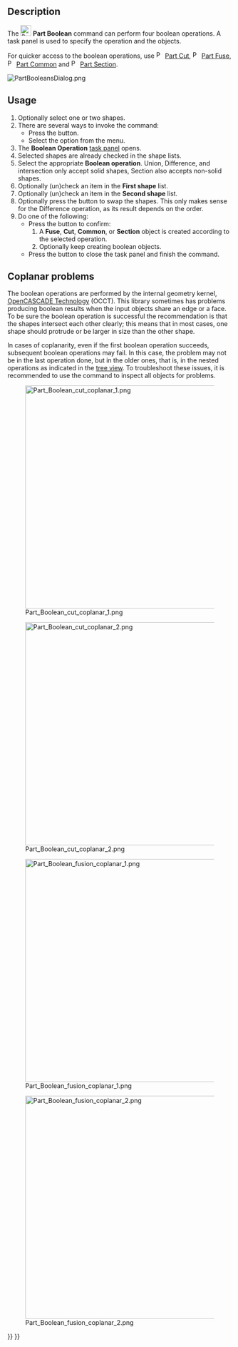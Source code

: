 <languages/>

{{Docnav
|[[Part_CompoundFilter|CompoundFilter]]
|[[Part_Cut|Cut]]
|[[Part_Workbench|Part]]
|IconL=Part_CompoundFilter.svg
|IconR=Part_Cut.svg
|IconC=Workbench_Part.svg
}}

{{GuiCommand
|Name=Part Boolean
|MenuLocation=Part → Boolean → Boolean...
|Workbenches=[[Part_Workbench|Part]]
|SeeAlso=[[Part_Cut|Part Cut]], [[Part_Fuse|Part Fuse]], [[Part_Common|Part Common]], [[Part_Section|Part Section]]
}}

==Description==

The [[Image:Part_Boolean.svg|24px]] '''Part Boolean''' command can perform four boolean operations. A task panel is used to specify the operation and the objects.

For quicker access to the boolean operations, use [[File:Part_Cut.svg|16px]] [[Part_Cut|Part Cut]], [[File:Part_Fuse.svg|16px]] [[Part_Fuse|Part Fuse]], [[File:Part_Common.svg|16px]] [[Part_Common|Part Common]] and [[File:Part_Section.svg|16px]] [[Part_Section|Part Section]].

[[File:PartBooleansDialog.png]]
{{Caption|The Boolean Operation task panel}}

==Usage==

# Optionally select one or two shapes.
# There are several ways to invoke the command:
#* Press the {{Button|[[Image:Part_Boolean.svg|16px|link=]] [[Part_Boolean|Boolean...]]}} button.
#* Select the {{MenuCommand|Part → Boolean → [[Image:Part_Boolean.svg|16px]] Boolean...}} option from the menu.
# The '''Boolean Operation''' [[Task_panel|task panel]] opens.
# Selected shapes are already checked in the shape lists.
# Select the appropriate '''Boolean operation'''. Union, Difference, and intersection only accept solid shapes, Section also accepts non-solid shapes.
# Optionally (un)check an item in the '''First shape''' list.
# Optionally (un)check an item in the '''Second shape''' list.
# Optionally press the {{Button|Swap selection}} button to swap the shapes. This only makes sense for the Difference operation, as its result depends on the order.
# Do one of the following:
#* Press the {{Button|Apply}} button to confirm:
#*# A '''Fuse''', '''Cut''', '''Common''', or '''Section''' object is created according to the selected operation.
#*# Optionally keep creating boolean objects.
#* Press the {{Button|Close}} button to close the task panel and finish the command.

== Coplanar problems ==

The boolean operations are performed by the internal geometry kernel, [[OpenCASCADE|OpenCASCADE Technology]] (OCCT). This library sometimes has problems producing boolean results when the input objects share an edge or a face. To be sure the boolean operation is successful the recommendation is that the shapes intersect each other clearly; this means that in most cases, one shape should protrude or be larger in size than the other shape.

In cases of coplanarity, even if the first boolean operation succeeds, subsequent boolean operations may fail. In this case, the problem may not be in the last operation done, but in the older ones, that is, in the nested operations as indicated in the [[Tree_view|tree view]]. To troubleshoot these issues, it is recommended to use the {{Button|[[File:Part_CheckGeometry.svg|16px]] [[Part_CheckGeometry|Part CheckGeometry]]}} command to inspect all objects for problems.

[[File:Part_Boolean_cut_coplanar_1.png|500px]]

[[File:Part_Boolean_cut_coplanar_2.png|500px]]

{{Caption|Left: shapes that share a face, a boolean cut may produce incorrect results. Right: shapes that intersect each other clearly, the boolean cut will be successful in most cases.}}

[[File:Part_Boolean_fusion_coplanar_1.png|500px]]

[[File:Part_Boolean_fusion_coplanar_2.png|500px]]

{{Caption|Left: shapes that share a face, a boolean union may produce incorrect results. Right: shapes that intersect each other clearly, the boolean union will be successful in most cases.}}


{{Docnav
|[[Part_CompoundFilter|CompoundFilter]]
|[[Part_Cut|Cut]]
|[[Part_Workbench|Part]]
|IconL=Part_CompoundFilter.svg
|IconR=Part_Cut.svg
|IconC=Workbench_Part.svg
}}

{{Part_Tools_navi{{#translation:}}}}
{{Userdocnavi{{#translation:}}}}